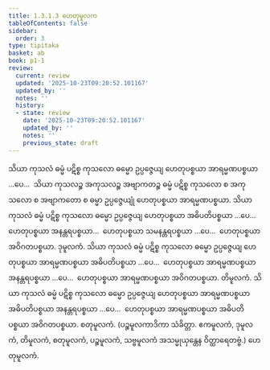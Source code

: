 ```yaml
---
title: 1.3.1.3 ဟေတုမူလက
tableOfContents: false
sidebar:
  order: 3
type: tipitaka
basket: ab
book: p1-1
review:
  current: review
  updated: '2025-10-23T09:20:52.101167'
  updated_by: ''
  notes: ''
  history:
  - state: review
    date: '2025-10-23T09:20:52.101167'
    updated_by: ''
    notes: ''
    previous_state: draft
---
```



<ReviewStatus review={frontmatter.review} showDetails={true} />

<HypothesisAnnotation frontmatter={frontmatter} />

<DynamicBreadcrumb />

<Division number="36" book="p1-1" e="ch" v="36" p="14">

<Paragraph number="74" book="p1-1">
သိယာ ကုသလံ ဓမ္မံ ပဋိစ္စ ကုသလော ဓမ္မော ဥပ္ပဇ္ဇေယျ ဟေတုပစ္စယာ အာရမ္မဏပစ္စယာ …ပေ…  သိယာ ကုသလဉ္စ အကုသလဉ္စ အဗျာကတဉ္စ ဓမ္မံ ပဋိစ္စ ကုသလော စ အကုသလော စ အဗျာကတော စ ဓမ္မာ ဥပ္ပဇ္ဇေယျုံ ဟေတုပစ္စယာ အာရမ္မဏပစ္စယာ.
</Paragraph>

</Division>
<Division number="37" book="p1-1" e="ch" v="36" p="14">

<Paragraph number="75" book="p1-1">
သိယာ ကုသလံ ဓမ္မံ ပဋိစ္စ ကုသလော ဓမ္မော ဥပ္ပဇ္ဇေယျ ဟေတုပစ္စယာ အဓိပတိပစ္စယာ …ပေ…  ဟေတုပစ္စယာ အနန္တရပစ္စယာ…  ဟေတုပစ္စယာ သမနန္တရပစ္စယာ …ပေ…  ဟေတုပစ္စယာ အဝိဂတပစ္စယာ.

</Paragraph>
</Division>

<Paragraph number="76" type="center" book="p1-1">
ဒုမူလကံ.


</Paragraph>

<Division number="38" book="p1-1" e="ch" v="36" p="14">

<Paragraph number="77" book="p1-1">
သိယာ ကုသလံ ဓမ္မံ ပဋိစ္စ ကုသလော ဓမ္မော ဥပ္ပဇ္ဇေယျ ဟေတုပစ္စယာ အာရမ္မဏပစ္စယာ အဓိပတိပစ္စယာ …ပေ…  ဟေတုပစ္စယာ အာရမ္မဏပစ္စယာ အနန္တရပစ္စယာ …ပေ…  ဟေတုပစ္စယာ အာရမ္မဏပစ္စယာ အဝိဂတပစ္စယာ.

</Paragraph>
</Division>

<Paragraph number="78" type="center" book="p1-1">
တိမူလကံ.


</Paragraph>

<Division number="39" book="p1-1" e="ch" v="36" p="15">

<Paragraph number="79" book="p1-1">
သိယာ ကုသလံ ဓမ္မံ ပဋိစ္စ ကုသလော ဓမ္မော ဥပ္ပဇ္ဇေယျ ဟေတုပစ္စယာ အာရမ္မဏပစ္စယာ အဓိပတိပစ္စယာ အနန္တရပစ္စယာ …ပေ…  ဟေတုပစ္စယာ အာရမ္မဏပစ္စယာ အဓိပတိပစ္စယာ အဝိဂတပစ္စယာ.

</Paragraph>
</Division>

<Paragraph number="80" type="center" book="p1-1">
စတုမူလကံ.


</Paragraph>

<Paragraph number="81" book="p1-1">
(ပဉ္စမူလကာဒိကာ သံခိတ္တာ. ဧကမူလကံ, ဒုမူလကံ, တိမူလကံ, စတုမူလကံ, ပဉ္စမူလကံ, သဗ္ဗမူလကံ အသမ္မုယှန္တေန ဝိတ္ထာရေတဗ္ဗံ.)

</Paragraph>

<Paragraph number="82" type="center" book="p1-1">
ဟေတုမူလကံ.
</Paragraph>